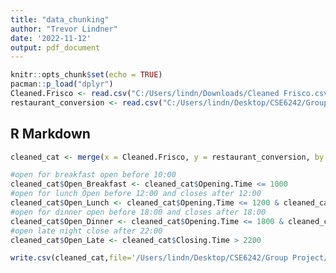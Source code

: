 ---
title: "data_chunking"
author: "Trevor Lindner"
date: '2022-11-12'
output: pdf_document
---

```{r setup, include=FALSE}
knitr::opts_chunk$set(echo = TRUE)
pacman::p_load("dplyr")
Cleaned.Frisco <- read.csv("C:/Users/lindn/Downloads/Cleaned Frisco.csv", row.names=1)
restaurant_conversion <- read.csv("C:/Users/lindn/Desktop/CSE6242/Group Project/Restaurant_Conversion.csv")
```

## R Markdown

```{r chunk_restaurant_type}
cleaned_cat <- merge(x = Cleaned.Frisco, y = restaurant_conversion, by.x = "Restaurant.Category.1", by.y = "restaurant_detail_category", all = TRUE)
```


```{r time_categories}
#open for breakfast open before 10:00
cleaned_cat$Open_Breakfast <- cleaned_cat$Opening.Time <= 1000
#open for lunch Open before 12:00 and closes after 12:00
cleaned_cat$Open_Lunch <- cleaned_cat$Opening.Time <= 1200 & cleaned_cat$Closing.Time >= 1200
#open for dinner open before 18:00 and closes after 18:00
cleaned_cat$Open_Dinner <- cleaned_cat$Opening.Time <= 1800 & cleaned_cat$Closing.Time >= 1800
#open late night close after 22:00
cleaned_cat$Open_Late <- cleaned_cat$Closing.Time > 2200
```

```{r write file}
write.csv(cleaned_cat,file='/Users/lindn/Desktop/CSE6242/Group Project/Frisco_Categorized_Restaurants.csv', row.names=TRUE)
```

